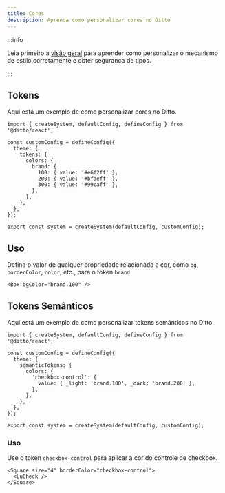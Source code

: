 ```yaml
---
title: Cores
description: Aprenda como personalizar cores no Ditto
---
```


:::info

Leia primeiro a [visão geral](/theming/customization/overview) para aprender
como personalizar o mecanismo de estilo corretamente e obter segurança de tipos.

:::

## Tokens

Aqui está um exemplo de como personalizar cores no Ditto.

```tsx title="theme.ts"
import { createSystem, defaultConfig, defineConfig } from '@ditto/react';

const customConfig = defineConfig({
  theme: {
    tokens: {
      colors: {
        brand: {
          100: { value: '#e6f2ff' },
          200: { value: '#bfdeff' },
          300: { value: '#99caff' },
        },
      },
    },
  },
});

export const system = createSystem(defaultConfig, customConfig);
```

## Uso

Defina o valor de qualquer propriedade relacionada a cor, como `bg`, `borderColor`, `color`, etc., para o token `brand`.

```tsx
<Box bgColor="brand.100" />
```

## Tokens Semânticos

Aqui está um exemplo de como personalizar tokens semânticos no Ditto.

```tsx
import { createSystem, defaultConfig, defineConfig } from '@ditto/react';

const customConfig = defineConfig({
  theme: {
    semanticTokens: {
      colors: {
        'checkbox-control': {
          value: { _light: 'brand.100', _dark: 'brand.200' },
        },
      },
    },
  },
});

export const system = createSystem(defaultConfig, customConfig);
```

### Uso

Use o token `checkbox-control` para aplicar a cor do controle de checkbox.

```tsx
<Square size="4" borderColor="checkbox-control">
  <LuCheck />
</Square>
```
